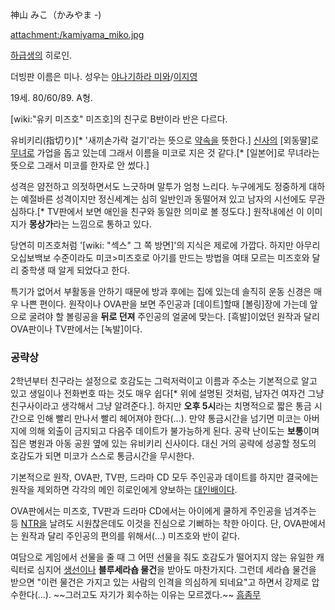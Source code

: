 神山 みこ（かみやま -)

attachment:/kamiyama_miko.jpg

[[하급생]]의 히로인.

더빙판 이름은 미나. 
성우는 [[야나기하라 미와]]/[[이지영]] 

19세. 80/60/89. A형. 

[wiki:"유키 미즈호" 미즈호]의 친구로 B반이라 반은 다르다. 

유비키리(指切り)[* '새끼손가락 걸기'라는 뜻으로 [[약속]]을 뜻한다.] [[신사]]의 [외동딸]로 [[무녀]]로 가업을 돕고 있는데 그래서 이름을 미코로 지은 것 같다.[* [일본어]로 무녀라는 뜻으로 그래서 미코를 한자로 안 썼다.]

성격은 얌전하고 의젓하면서도 느긋하며 말투가 엄청 느리다. 누구에게도 정중하게 대하는 예절바른 성격이지만 정신세계는 심히 일반인과 동떨어져 있고 남자의 시선에도 무관심하다.[* TV판에서 보면 애인을 친구와 동일한 의미로 볼 정도다.] 원작내에선 이 이미지가 '''몽상가'''라는 느낌으로 통하고 있다.

당연히 미즈호처럼 '[wiki: "섹스" 그 쪽 방면]'의 지식은 제로에 가깝다. 하지만 아무리 오십보백보 수준이라도 미코>미즈호로 아기를 만드는 방법을 여태 모르는 미즈호와 달리 중학생 때 알게 되었다고 한다. 

특기가 없어서 부활동을 안하기 때문에 방과 후에는 집에 있는데 솔직히 운동 신경은 매우 나쁜 편이다. 원작이나 OVA판을 보면 주인공과 [데이트]할때 [볼링]장에 가는데 앞으로 굴려야 할 볼링공을 '''뒤로 던져''' 주인공의 얼굴에 맞는다. [흑발]이었던 원작과 달리 OVA판이나 TV판에서는 [녹발]이다.

=== 공략상 === 
2학년부터 친구라는 설정으로 호감도는 그럭저럭이고 이름과 주소는 기본적으로 알고 있고 생일이나 전화번호 따는 것도 매우 쉽다[* 위에 설명된 것처럼, 남자건 여자건 그냥 친구사이라고 생각해서 그냥 알려준다.]. 하지만 '''오후 5시'''라는 치명적으로 짧은 통금 시간으로 인해 빨리 만나서 빨리 헤어져야 한다(...). 만약 통금시간을 넘기면 미코는 아버지에 의해 외출이 금지되고 다음주 데이트가 불가능하게 된다. 공략 난이도는 '''보통'''이며 집은 병원과 아동 공원 옆에 있는 유비키리 신사이다. 대신 거의 공략에 성공할 정도의 호감도가 되면 미코가 스스로 통금시간을 무시한다.

기본적으로 원작, OVA판, TV판, 드라마 CD 모두 주인공과 데이트를 하지만 결국에는 원작을 제외하면 각각의 메인 히로인에게 양보하는 [[대인배]]이다.
 
OVA판에서는 미즈호, TV판과 드라마 CD에서는 아이에게 쿨하게 주인공을 넘겨주는 등 [[NTR]]을 날려도 시원찮은데도 이것을 진심으로 기뻐하는 착한 아이다. 단, OVA판에서는 원작과 달리 주인공의 편의를 위해서(...) 미즈호와 반이 같다.

여담으로 게임에서 선물을 줄 때 그 어떤 선물을 줘도 호감도가 떨어지지 않는 유일한 캐릭터로 심지어 [[생선]]이나 '''블루세라숍 물건'''을 받아도 마찬가지다. 그런데 세라숍 물건을 받으면 "이런 물건은 가지고 있는 사람의 인격을 의심하게 되네요"고 하면서 강제로 압수한다(...). ~~그러고도 자기가 회수하는 이유는 모르겠다.~~ [[흠좀무]] 
